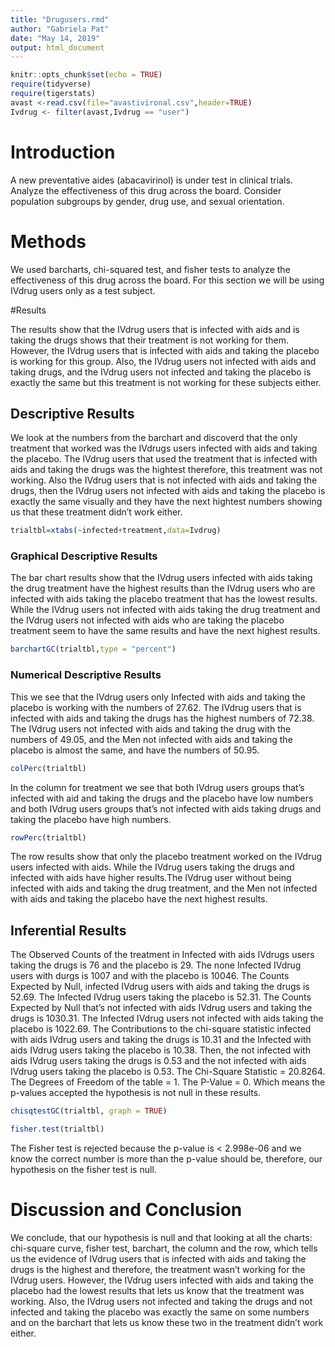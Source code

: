 ---
title: "Drugusers.rmd"
author: "Gabriela Pat"
date: "May 14, 2019"
output: html_document
---

```{r setup, include=FALSE}
knitr::opts_chunk$set(echo = TRUE)
require(tidyverse)
require(tigerstats)
avast <-read.csv(file="avastivironal.csv",header=TRUE)
Ivdrug <- filter(avast,Ivdrug == "user")
```

# Introduction

A new  preventative aides (abacavirinol) is under test in clinical trials. Analyze the effectiveness of this drug across the board. Consider population subgroups by gender, drug use, and sexual orientation.

<!--In this section you explain what you are trying to show.  Where did the data come from?  What is the research or other question you are trying to answer?.  If you skimp in this section expect to be marked down in your grade. Paint a picture of the project a couple of paragraphs is expected!-->



# Methods

We used barcharts, chi-squared test, and fisher tests to analyze the effectiveness of this drug across the board. For this section we will be using IVdrug users only as a test subject.

<!--Decide on your methods:  use "variable analysis" or other appropriate descriptors.  Make sure to choose at least one graphical method and at least one numerical method. Discuss what data manipulations may be needed for example subsetting or other binning procedures and what sort of graphical displays and inferential tools will be used!-->


#Results

The results show that the IVdrug users that is infected with aids and is taking the drugs shows that their treatment is not working for them. However, the IVdrug users that is infected with aids and taking the placebo is working for this group. Also, the IVdrug users not infected with aids and taking drugs, and the IVdrug users not infected and taking the placebo is exactly the same but this treatment is not working for these subjects either.

<!--Divide this section into two sub-sections:  One for your descriptive  results and one for your inferential results.!-->

## Descriptive Results

We look at the numbers from the barchart and discoverd that the only treatment that worked was the IVdrugs users infected with aids and taking the placebo. The IVdrug users that used the treatment that is infected with aids and taking the drugs was the hightest therefore, this treatment was not working. Also the IVdrug users that is not infected with aids and taking the drugs, then the IVdrug users not infected with aids and taking the placebo is exactly the same visually and they have the next hightest numbers showing us that these treatment didn't work either.

```{r}
trialtbl=xtabs(~infected+treatment,data=Ivdrug)
```


### Graphical Descriptive Results

The bar chart results show that the IVdrug users infected with aids taking the drug treatment have the highest results than the IVdrug users who are infected with aids taking the placebo treatment that has the lowest results. While the IVdrug users not infected with aids taking the drug treatment and the IVdrug users not infected with aids who are taking the placebo treatment seem to have the same results and have the next highest results.

<!--Graphical results here.  Make sure to show your code.  Provide appropriate labels for axes, giving units if possible, and provide a good title for the graph, too.  Use the graphical results to describe the patterns if any that exist in the data as focused toward the research question. Bottom line is to explain the features of the graph that are relevant to conforming or departing to what is expected by your null hypothesis !-->

```{r}
barchartGC(trialtbl,type = "percent")
```

### Numerical Descriptive Results

This we see that the IVdrug users only Infected with aids and taking the placebo is working with the numbers of 27.62. The IVdrug users that is infected with aids and taking the drugs has the highest numbers of 72.38. The IVdrug users not infected with aids and taking the drug with the numbers of 49.05, and the Men not infected with aids and taking the placebo is almost the same, and have the numbers of 50.95.



<!--Numerical results go here. Use the numerical results to describe the patterns if any that exist in the data as focused toward the research question!-->

```{r}
colPerc(trialtbl)
```
In the column for treatment we see that both IVdrug users groups that's infected with aid and taking the drugs and the placebo have low numbers and both IVdrug users groups that's not infected with aids taking drugs and taking the placebo have high numbers. 


```{r}
rowPerc(trialtbl)
```

The row results show that only the placebo treatment worked on the IVdrug users infected with aids. While the IVdrug users taking the drugs and infected with aids have higher results.The IVdrug user without being infected with aids and taking the drug treatment, and the Men not infected with aids and taking the placebo have the next highest results.

## Inferential Results

The Observed Counts of the treatment in Infected with aids IVdrugs users taking the drugs is 76 and the placebo is 29. The none Infected IVdrug users with durgs is 1007 and with the placebo is 10046. The Counts Expected by Null, infected IVdrug users with aids and taking the drugs is 52.69. The Infected IVdrug users taking the placebo is 52.31. The Counts Expected by Null that's not infected with aids IVdrug users and taking the drugs is 1030.31. The Infected IVdrug users not infected with aids taking the placebo is 1022.69.  The Contributions to the chi-square statistic infected with aids IVdrug users and taking the drugs is 10.31 and the Infected with aids IVdrug users taking the placebo is 10.38. Then, the not infected with aids IVdrug users taking the drugs is 0.53 and the not infected with aids IVdrug users taking the placebo is 0.53. The Chi-Square Statistic = 20.8264. The Degrees of Freedom of the table = 1. The P-Value = 0. Which means the p-values accepted the hypothesis is not null in these results.


<!--State hypothesis clearly.  Make sure your discussion of the inferential test covers all the aspects that the test output produces, such as test statistic, p-value etc.  Make a decision about the null hypothesis, explain the assumptions on which the selected test/procedure was based, and why the chosen procedure satisfys the assumptions and is appropriate to answer the research question!-->

```{r}
chisqtestGC(trialtbl, graph = TRUE)
```

```{r}
fisher.test(trialtbl)
```

The Fisher test is rejected because the p-value is < 2.998e-06 and we know the correct number is more than the p-value should be, therefore, our hypothesis on the fisher test is null.

# Discussion and Conclusion
  
We conclude, that our hypothesis is null and that looking at all the charts: chi-square curve, fisher test, barchart, the column and the row, which tells us the evidence of IVdrug users that is infected with aids and taking the drugs is the highest and therefore, the treatment wasn't working for the IVdrug users. However, the IVdrug users infected with aids and taking the placebo had the lowest results that lets us know that the treatment was working. Also, the IVdrug users not infected and taking the drugs and not infected and taking the placebo was exactly the same on some  numbers and on the barchart that lets us know these two in the treatment didn't work either.  
  
<!--Discussion and conclusion here.  If you found a relationship be sure to consider whether the relationship occurs because one of the variavbles causes the other, or whether they perhasps are related for some other reason.  Watch the chapter 6 videos from the GeorgeTown videos collection.!-->
